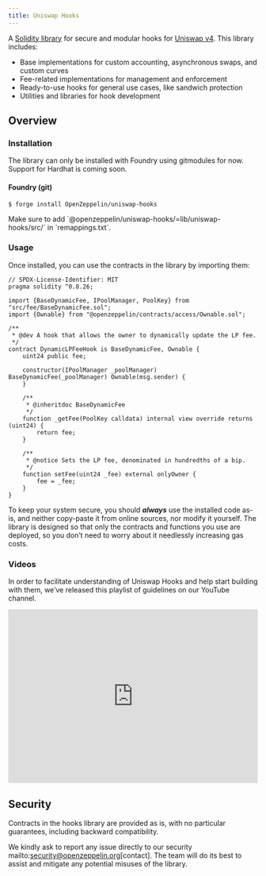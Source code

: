 ```yaml
---
title: Uniswap Hooks
---
```


A [Solidity library](https://github.com/OpenZeppelin/uniswap-hooks) for secure and modular hooks for [Uniswap v4](https://docs.uniswap.org/contracts/v4/overview). This library includes:

* Base implementations for custom accounting, asynchronous swaps, and custom curves
* Fee-related implementations for management and enforcement
* Ready-to-use hooks for general use cases, like sandwich protection
* Utilities and libraries for hook development

## Overview

### Installation

The library can only be installed with Foundry using gitmodules for now. Support for Hardhat is coming soon.

#### Foundry (git)

```console
$ forge install OpenZeppelin/uniswap-hooks
```

<Callout>
Make sure to add `@openzeppelin/uniswap-hooks/=lib/uniswap-hooks/src/` in `remappings.txt`.
</Callout>

### Usage

Once installed, you can use the contracts in the library by importing them:

```solidity
// SPDX-License-Identifier: MIT
pragma solidity ^0.8.26;

import {BaseDynamicFee, IPoolManager, PoolKey} from "src/fee/BaseDynamicFee.sol";
import {Ownable} from "@openzeppelin/contracts/access/Ownable.sol";

/**
 * @dev A hook that allows the owner to dynamically update the LP fee.
 */
contract DynamicLPFeeHook is BaseDynamicFee, Ownable {
    uint24 public fee;

    constructor(IPoolManager _poolManager) BaseDynamicFee(_poolManager) Ownable(msg.sender) {
    }

    /**
     * @inheritdoc BaseDynamicFee
     */
    function _getFee(PoolKey calldata) internal view override returns (uint24) {
        return fee;
    }

    /**
     * @notice Sets the LP fee, denominated in hundredths of a bip.
     */
    function setFee(uint24 _fee) external onlyOwner {
        fee = _fee;
    }
}
```

To keep your system secure, you should ***always*** use the installed code as-is, and neither copy-paste it from online sources, nor modify it yourself. The library is designed so that only the contracts and functions you use are deployed, so you don’t need to worry about it needlessly increasing gas costs.

### Videos
In order to facilitate understanding of Uniswap Hooks and help start building with them, we’ve released this playlist of guidelines on our YouTube channel.

<iframe width="100%" height="350" src="https://www.youtube.com/embed/videoseries?list=PLdJRkA9gCKOOx-hRyS1tsprm2R4EG2dcZ" title="YouTube video player" frameborder="0" allow="accelerometer; autoplay; clipboard-write; encrypted-media; gyroscope; picture-in-picture; web-share" allowfullscreen></iframe>

## Security

Contracts in the hooks library are provided as is, with no particular guarantees, including backward compatibility.

We kindly ask to report any issue directly to our security mailto:security@openzeppelin.org[contact]. The team will do its best to assist and mitigate any potential misuses of the library.
